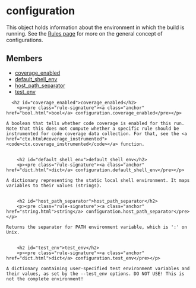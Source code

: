 <html devsite>
<head>
  <meta name="project_path" value="/_project.yaml">
  <meta name="book_path" value="/versions/6.3.0/_book.yaml">
</head>
<body>

<h1 class="page-title" id="modules.configuration">configuration</h1>

<!-- {% raw %} -->

This object holds information about the environment in which the build is running. See the <a href='https://bazel.build/versions/6.3.0/rules/rules#configurations'>Rules page</a> for more on the general concept of configurations.

<h2>Members</h2>
<ul>
    <li>
    <a href="#coverage_enabled">coverage_enabled</a>
  </li>
      <li>
    <a href="#default_shell_env">default_shell_env</a>
  </li>
      <li>
    <a href="#host_path_separator">host_path_separator</a>
  </li>
      <li>
    <a href="#test_env">test_env</a>
  </li>
  </ul>

      <h2 id="coverage_enabled">coverage_enabled</h2>
        <p><pre class="rule-signature"><a class="anchor" href="bool.html">bool</a> configuration.coverage_enabled</pre></p>

    A boolean that tells whether code coverage is enabled for this run. Note that this does not compute whether a specific rule should be instrumented for code coverage data collection. For that, see the <a href="ctx.html#coverage_instrumented"><code>ctx.coverage_instrumented</code></a> function.


        <h2 id="default_shell_env">default_shell_env</h2>
        <p><pre class="rule-signature"><a class="anchor" href="dict.html">dict</a> configuration.default_shell_env</pre></p>

    A dictionary representing the static local shell environment. It maps variables to their values (strings).


        <h2 id="host_path_separator">host_path_separator</h2>
        <p><pre class="rule-signature"><a class="anchor" href="string.html">string</a> configuration.host_path_separator</pre></p>

    Returns the separator for PATH environment variable, which is ':' on Unix.


        <h2 id="test_env">test_env</h2>
        <p><pre class="rule-signature"><a class="anchor" href="dict.html">dict</a> configuration.test_env</pre></p>

    A dictionary containing user-specified test environment variables and their values, as set by the --test_env options. DO NOT USE! This is not the complete environment!



</body>
</html>

<!-- {% endraw %} -->
